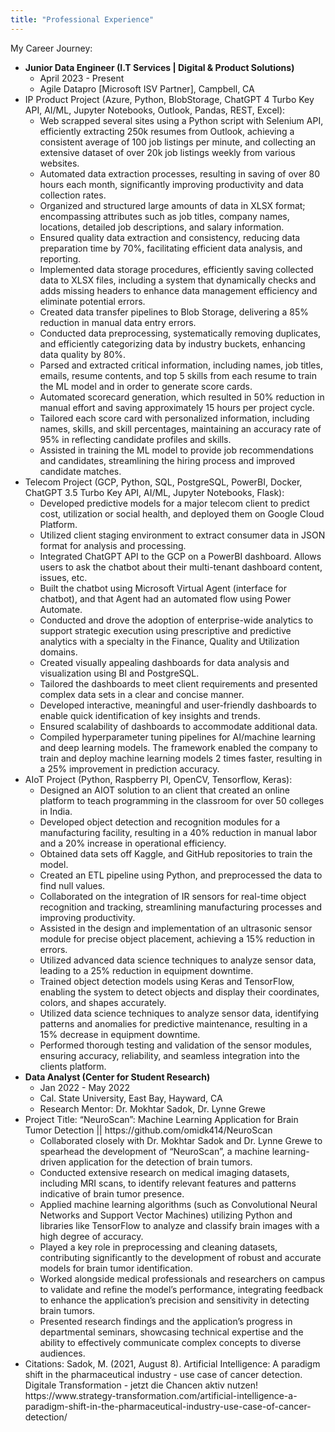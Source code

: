 ```yaml
---
title: "Professional Experience"
---
```

My Career Journey:

- **Junior Data Engineer (I.T Services | Digital & Product Solutions)**
  - April 2023 - Present
  - Agile Datapro [Microsoft ISV Partner], Campbell, CA
  
 - IP Product Project (Azure, Python, BlobStorage, ChatGPT 4 Turbo Key API, AI/ML, Jupyter Notebooks, Outlook, Pandas, REST, Excel):          
    - Web scrapped several sites using a Python script with Selenium API, efficiently extracting 250k resumes from Outlook, achieving a consistent average of 100 job listings per minute, and collecting an extensive dataset of over 20k job listings weekly from various websites.
    - Automated data extraction processes, resulting in saving of over 80 hours each month, significantly improving productivity and data collection rates.
    - Organized and structured large amounts of data in XLSX format; encompassing attributes such as job titles, company names, locations, detailed job descriptions, and salary information.
    - Ensured quality data extraction and consistency, reducing data preparation time by 70%, facilitating efficient data analysis, and reporting.
    - Implemented data storage procedures, efficiently saving collected data to XLSX files, including a system that dynamically checks and adds missing headers to enhance data management efficiency and eliminate potential errors.
    - Created data transfer pipelines to Blob Storage, delivering a 85% reduction in manual data entry errors.
    - Conducted data preprocessing, systematically removing duplicates, and efficiently categorizing data by industry buckets, enhancing data quality by 80%.
    - Parsed and extracted critical information, including names, job titles, emails, resume contents, and top 5 skills from each resume to train the ML model and in order to generate score cards.
    - Automated scorecard generation, which resulted in 50% reduction in manual effort and saving approximately 15 hours per project cycle.
    - Tailored each score card with personalized information, including names, skills, and skill percentages, maintaining an accuracy rate of 95% in reflecting candidate profiles and skills.
    - Assisted in training the ML model to provide job recommendations and candidates, streamlining  the hiring process and improved candidate matches.


  - Telecom Project (GCP, Python, SQL, PostgreSQL, PowerBI, Docker, ChatGPT 3.5 Turbo Key API, AI/ML, Jupyter Notebooks, Flask):
    - Developed predictive models for a major telecom client to predict cost, utilization or social health, and deployed them on Google Cloud Platform. 
    - Utilized client staging environment to extract consumer data in JSON format for analysis and processing.
    - Integrated ChatGPT API  to the GCP on a PowerBI dashboard. Allows users to ask the chatbot about their multi-tenant dashboard content, issues, etc. 
    - Built the chatbot using Microsoft Virtual Agent (interface for chatbot), and that Agent had an automated flow using Power Automate.
    - Conducted and drove the adoption of enterprise-wide analytics to support strategic execution using prescriptive and predictive analytics with a specialty in the Finance, Quality and Utilization domains.
    - Created visually appealing dashboards for data analysis and visualization using BI and PostgreSQL.
    - Tailored the dashboards to meet client requirements and presented complex data sets in a clear and concise manner.
    - Developed interactive, meaningful and user-friendly dashboards to enable quick identification of key insights and trends.
    - Ensured scalability of dashboards to accommodate additional data.
    - Compiled hyperparameter tuning pipelines for AI/machine learning and deep learning models. The framework enabled the company to train and deploy machine learning models 2 times faster, resulting in a 25% improvement in prediction accuracy.       


  - AIoT Project (Python, Raspberry PI, OpenCV, Tensorflow, Keras):
    - Designed an AIOT solution to an client that created an online platform to teach programming in the classroom for over 50 colleges in India.
    - Developed object detection and recognition modules for a manufacturing facility, resulting in a 40% reduction in manual labor and a 20% increase in operational efficiency.
    - Obtained data sets off Kaggle, and GitHub repositories to train the model.
    - Created an ETL pipeline using Python, and preprocessed the data to find null values.
    - Collaborated on the integration of IR sensors for real-time object recognition and tracking, streamlining manufacturing processes and improving productivity.
    - Assisted in the design and implementation of an ultrasonic sensor module for precise object placement, achieving a 15% reduction in errors.
    - Utilized advanced data science techniques to analyze sensor data, leading to a 25% reduction in equipment downtime.
    - Trained object detection models using Keras and TensorFlow, enabling the system to detect objects and display their coordinates, colors, and shapes accurately.
    - Utilized data science techniques to analyze sensor data, identifying patterns and anomalies for predictive maintenance, resulting in a 15% decrease in equipment downtime.
    - Performed thorough testing and validation of the sensor modules, ensuring accuracy, reliability, and seamless integration into the clients platform. 


- **Data Analyst (Center for Student Research)**
  - Jan 2022 - May 2022 
  - Cal. State University, East Bay, Hayward, CA 
  - Research Mentor: Dr. Mokhtar Sadok, Dr. Lynne Grewe

 - Project Title: “NeuroScan”: Machine Learning Application for Brain Tumor Detection || https://github.com/omidk414/NeuroScan
    - Collaborated closely with Dr. Mokhtar Sadok and Dr. Lynne Grewe to spearhead the development of “NeuroScan”, a machine learning-driven application for the detection of brain tumors.
    - Conducted extensive research on medical imaging datasets, including MRI scans, to identify relevant features and patterns indicative of brain tumor presence.
    - Applied machine learning algorithms (such as Convolutional Neural Networks and Support Vector Machines) utilizing Python and libraries like TensorFlow to analyze and classify brain images with a high degree of accuracy.
    - Played a key role in preprocessing and cleaning datasets, contributing significantly to the development of robust and accurate models for brain tumor identification.
    - Worked alongside medical professionals and researchers on campus to validate and refine the model's performance, integrating feedback to enhance the application’s precision and sensitivity in detecting brain tumors.
    - Presented research findings and the application's progress in departmental seminars, showcasing technical expertise and the ability to effectively communicate complex concepts to diverse audiences.
 - Citations:
    Sadok, M. (2021, August 8). Artificial Intelligence: A paradigm shift in the pharmaceutical industry - use case of cancer detection. Digitale Transformation - jetzt die Chancen aktiv nutzen! https://www.strategy-transformation.com/artificial-intelligence-a-paradigm-shift-in-the-pharmaceutical-industry-use-case-of-cancer-detection/
